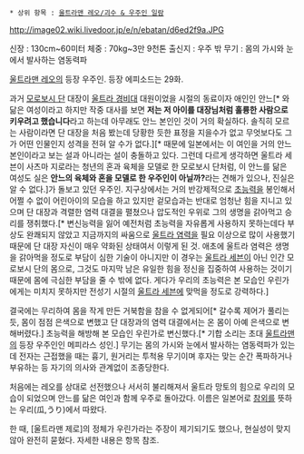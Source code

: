  * 상위 항목 : [[울트라맨 레오/괴수 & 우주인 일람]]

http://image02.wiki.livedoor.jp/e/n/ebatan/d6ed2f9a.JPG

신장 : 130cm~60미터 
체중 : 70kg~3만 9천톤
출신지 : 우주 밖
무기 : 몸의 가시와 눈에서 발사하는 염동력파

[[울트라맨 레오]]의 등장 우주인. 등장 에피소드는 29화.

과거 [[모로보시 단]] 대장이 [[울트라 경비대]] 대원이었을 시절의 동료이자 애인인 안느[* 와 닮은 여성이라고 하지만 작중 대사를 보면 '''저는 저 아이를 대장님처럼 훌륭한 사람으로 키우려고 했습니다'''라고 하는데 아무래도 안느 본인인 것이 거의 확실하다. 솔직히 모르는 사람이라면 단 대장을 처음 봤는데 당황한 듯한 표정을 지을수가 없고 무엇보다도 그가 어떤 인물인지 성격을 전혀 알 수가 없다.][* 때문에 일본에서는 이 여인을 거의 안느 본인이라고 보는 설과 아니라는 설이 충돌하고 있다. 그런데 다르게 생각하면 울트라 세븐이 사츠마 지로라는 청년의 혼과 육체을 모델로 한 모로보시 단처럼, 이 안느를 닮은 여성도 실은 '''안느의 육체와 혼을 모델로 한 우주인이 아닐까?'''라는 견해가 있으나, 진실은 알 수 없다.]가 돌보고 있던 우주인. 지구상에서는 거의 반강제적으로 [[초능력]]을 봉인해서 어쩔 수 없이 어린아이의 모습을 하고 있지만 겉모습과는 반대로 엄청난 힘을 지니고 있으며 단 대장과 격렬한 염력 대결을 펼쳤으나 압도적인 우위로 그의 생명을 갉아먹고 승리를 쟁취했다.[* 변신능력을 잃어 예전처럼 초능력을 자유롭게 사용하지 못하는데다 부상도 완쾌되지 않았고 지금까지의 싸움으로 [[울트라 염력]]을 필요 이상으로 많이 사용했기 때문에 단 대장 자신이 매우 약화된 상태여서 이렇게 된 것. 애초에 울트라 염력은 생명을 갉아먹을 정도로 부담이 심한 기술이 아니지만 이 경우는 [[울트라 세븐]]이 아닌 인간 모로보시 단의 몸으로, 그것도 마지막 남은 유일한 힘을 정신을 집중하여 사용하는 것이기 때문에 몸에 극심한 부담을 줄 수 밖에 없다. 게다가 우리의 초능력은 본 모습인 우린가에게는 미치지 못하지만 전성기 시절의 [[울트라 세븐]]에 맞먹을 정도로 강력하다.]

결국에는 무리하여 몸을 작게 만든 거북함을 참을 수 없게되어[* 갈수록 제어가 풀리는 듯, 몸이 점점 은색으로 변했고 단 대장과의 염력 대결에서는 온 몸이 아예 은색으로 변해버렸다.] 초능력을 해방해 본 모습인 우린가로 변신했다.[* 기합 소리는 초대 [[울트라맨]]의 등장 우주인인 메피라스 성인.] 무기는 몸의 가시와 눈에서 발사하는 염동력파가 있는데 전자는 근접했을 때는 흉기, 원거리는 투척용 무기이며 후자는 맞는 순간 폭파하거나 부유하는 등 자기의 의사와 관계없이 조종당한다. 

처음에는 레오를 상대로 선전했으나 서서히 불리해져서 울트라 망토의 힘으로 우리의 모습이 되었으며 안느를 닮은 여인과 함께 우주로 돌아갔다. 이름은 일본어로 [[참외]]를 뜻하는 우리(瓜,うり)에서 따왔다.

한 때, [울트라맨 제로]의 정체가 우린가라는 주장이 제기되기도 했으나, 현실성이 맞지않아 완전히 묻혔다. 자세한 내용은 항목 참조.

